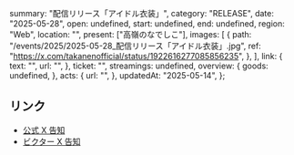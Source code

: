   summary: "配信リリース「アイドル衣装」",
  category: "RELEASE",
  date: "2025-05-28",
  open: undefined,
  start: undefined,
  end: undefined,
  region: "Web",
  location: "",
  present: ["高嶺のなでしこ"],
  images: [
    {
      path: "/events/2025/2025-05-28_配信リリース「アイドル衣装」.jpg",
      ref: "https://x.com/takanenofficial/status/1922616277085856235",
    },
  ],
  link: {
    text: "",
    url: "",
  },
  ticket: "",
  streamings: undefined,
  overview: {
    goods: undefined,
  },
  acts: {
    url: "",
  },
  updatedAt: "2025-05-14",
};

## リンク

- [公式 X 告知](https://x.com/takanenofficial/status/1922616277085856235)
- [ビクター X 告知](https://x.com/VictorMusic/status/1922617103506387048)

